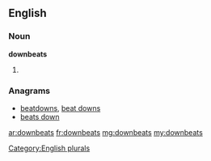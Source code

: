==English==

===Noun===
'''downbeats'''

# {{plural of|[[downbeat]]}}

===Anagrams===
* [[beatdowns#English|beatdowns]], [[beat downs#English|beat downs]]
* [[beats down#English|beats down]]

[[Category:English plurals]]

[[ar:downbeats]]
[[fr:downbeats]]
[[mg:downbeats]]
[[my:downbeats]]